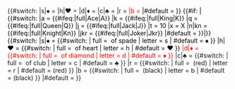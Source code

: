 {{#switch: {{lc:{{{2|}}}}}
|s|♠ = <span class="playingcards spades" style="color:{{#if:{{{spades_color|}}}|{{{spades_color|}}}|black}};{{{style|}}}">
|h|♥ = <span class="playingcards hearts" style="color:{{#if:{{{hearts_color|}}}|{{{hearts_color|}}}|red}};{{{style|}}}">
|d|♦ = <span class="playingcards diamonds" style="color:{{#if:{{{diamonds_color|}}}|{{{diamonds_color|}}}|red}};{{{style|}}}">
|c|♣ = <span class="playingcards clubs" style="color:{{#if:{{{clubs_color|}}}|{{{clubs_color|}}}|black}};{{{style|}}}">
|r = <span class="playingcards redsuits" style="color:red;{{{style|}}}">
|b = <span class="playingcards blacksuits" style="color:black;{{{style|}}}">
|#default = <span class="playingcards" style="{{{card_style|}}}">
}}<!-- card rank begins
-->{{#if: {{{1|}}}
|<span class="cardranks">{{#switch: {{lc:{{{1|}}}}}
|a = {{#ifeq:{{{rank_name|}}}|full|Ace|A}}
|k = {{#ifeq:{{{rank_name|}}}|full|King|K}}
|q = {{#ifeq:{{{rank_name|}}}|full|Queen|Q}}
|j = {{#ifeq:{{{rank_name|}}}|full|Jack|J}}
|t = 10
|x = X
|n|kn<!-- Knight --> = {{#ifeq:{{{rank_name|}}}|full|Knight|Kn}}
|jkr<!-- Joker --> = {{#ifeq:{{{rank_name|}}}|full|Joker|Jkr}}
|#default<!-- "?", "1" - "11" included --> = {{Trim| {{{1|}}} }}
}}</span>|}}<!-- suit begins
-->{{#switch: {{lc:{{{2|}}}}}
|s|♠ = {{#switch:{{{suit_name|}}}
| full = &nbsp;<span class="cardsuits">of spade</span>
| letter = <span class="cardsuits">s</span>
| #default = <span class="cardsuits">♠</span>
}}</span>
|h|♥ = {{#switch:{{{suit_name|}}}
| full = &nbsp;<span class="cardsuits">of heart</span>
| letter = <span class="cardsuits">h</span>
| #default = <span class="cardsuits">♥</span>
}}</span>
|d|♦ = {{#switch:{{{suit_name|}}}
| full = &nbsp;<span class="cardsuits">of diamond</span>
| letter = <span class="cardsuits">d</span>
| #default = <span class="cardsuits">♦</span>
}}</span>
|c|♣ = {{#switch:{{{suit_name|}}}
| full = &nbsp;<span class="cardsuits">of club</span>
| letter = <span class="cardsuits">c</span>
| #default = <span class="cardsuits">♣</span>
}}</span>
|r = {{#switch:{{{suit_name|}}}
| full = &nbsp;<span class="cardsuits">(red)</span>
| letter = <span class="cardsuits">r</span>
| #default = <span class="cardsuits">(red)</span>
}}</span>
|b = {{#switch:{{{suit_name|}}}
| full = &nbsp;<span class="cardsuits">(black)</span>
| letter = <span class="cardsuits">b</span>
| #default = <span class="cardsuits">(black)</span>
}}</span>
|#default = </span>
}}